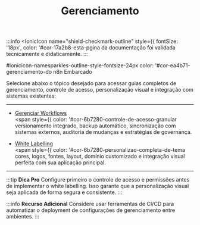 ﻿---
sidebar_position: 3
title: Gerenciamento
description: Gerenciamento de workflows e white labelling no embed do n8n
keywords: [n8n, embed, gerenciamento, workflows, white label]
---

:::info
<IonicIcon name="shield-checkmark-outline" style={{ fontSize: '18px', color: '#cor-17a2b8-esta-pgina da documentação foi validada tecnicamente e didaticamente.
:::


#ionicicon-namesparkles-outline-style-fontsize-24px color: '#cor-ea4b71-gerenciamento-do n8n Embarcado

Selecione abaixo o tópico desejado para acessar guias completos de gerenciamento, controle de acesso, personalização visual e integração com sistemas existentes:

---

- [Gerenciar Workflows](./gerenciar-workflows)
  <br/><span style={{ color: '#cor-6b7280-controle-de-acesso-granular versionamento integrado, backup automático, sincronização com sistemas externos, auditoria de mudanças e estratégias de governança.</span>

- [White Labelling](./white-labelling)
  <br/><span style={{ color: '#cor-6b7280-personalizao-completa-de-tema cores, logos, fontes, layout, domínio customizado e integração visual perfeita com sua aplicação principal.</span>

---

:::tip **Dica Pro**
Configure primeiro o controle de acesso e permissões antes de implementar o white labelling. Isso garante que a personalização visual seja aplicada de forma segura e consistente.
:::

:::info **Recurso Adicional**
Considere usar ferramentas de CI/CD para automatizar o deployment de configurações de gerenciamento entre ambientes.
:::

